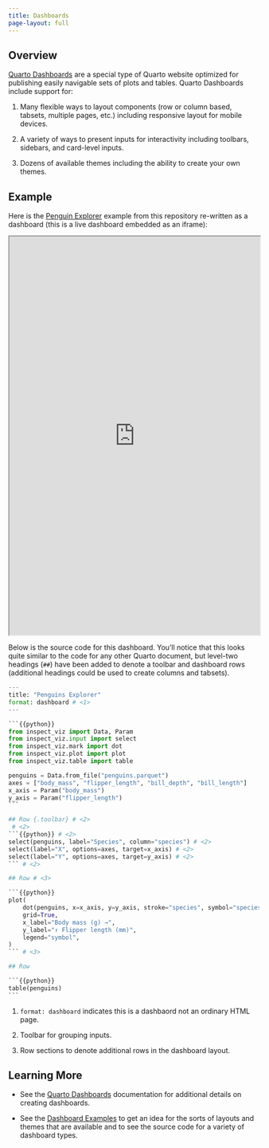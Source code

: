 ```yaml
---
title: Dashboards
page-layout: full
---
```


## Overview

[Quarto Dashboards](https://quarto.org/docs/dashboards/) are a special type of Quarto website optimized for publishing easily navigable sets of plots and tables. Quarto Dashboards include support for:

1. Many flexible ways to layout components (row or column based, tabsets, multiple pages, etc.) including responsive layout for mobile devices.

2. A variety of ways to present inputs for interactivity including toolbars, sidebars, and card-level inputs.

3. Dozens of available themes including the ability to create your own themes.

## Example

Here is the [Penguin Explorer](examples/penguins/index.qmd) example from this repository re-written as a dashboard (this is a live dashboard embedded as an iframe):

```{=html}
<iframe src="https://jja.quarto.pub/penguins-explorer/" style="width: 100%; height: 800px;" class="border column-body-outset-right"></iframe>
```

Below is the source code for this dashboard. You'll notice that this looks quite similar to the code for any other Quarto document, but level-two headings (`##`) have been added to denote a toolbar and dashboard rows (additional headings could be used to create columns and tabsets). 

````python
---
title: "Penguins Explorer"
format: dashboard # <1>
---

```{{python}}
from inspect_viz import Data, Param
from inspect_viz.input import select
from inspect_viz.mark import dot
from inspect_viz.plot import plot
from inspect_viz.table import table

penguins = Data.from_file("penguins.parquet")
axes = ["body_mass", "flipper_length", "bill_depth", "bill_length"]
x_axis = Param("body_mass")
y_axis = Param("flipper_length")
```

## Row {.toolbar} # <2>
 # <2>
```{{python}} # <2>
select(penguins, label="Species", column="species") # <2>
select(label="X", options=axes, target=x_axis) # <2>
select(label="Y", options=axes, target=y_axis) # <2>
``` # <2>

## Row # <3>

```{{python}}
plot(
    dot(penguins, x=x_axis, y=y_axis, stroke="species", symbol="species"),
    grid=True,
    x_label="Body mass (g) →",
    y_label="↑ Flipper length (mm)",
    legend="symbol",
)
``` # <3>

## Row

```{{python}}
table(penguins)
```
````

1. `format: dashboard` indicates this is a dashbaord not an ordinary HTML page.

2. Toolbar for grouping inputs.

3. Row sections to denote additional rows in the dashboard layout.

## Learning More

- See the [Quarto Dashboards](https://quarto.org/docs/dashboards/) documentation for additional details on creating dashboards.

- See the [Dashboard Examples](https://quarto.org/docs/gallery/#dashboards) to get an idea for the sorts of layouts and themes that are available and to see the source code for a variety of dashboard types.